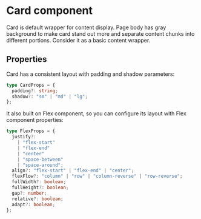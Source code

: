 
<Meta title="Components/Interface/Card/Overview" />

# Card component

Card is default wrapper for content display. Page body has gray background to make card stand out more and separate
content chunks into different portions. Consider it as a basic content wrapper.

## Properties

Card has a consistent layout with padding and shadow parameters:

```typescript
type CardProps = {
  padding?: string;
  shadow?: "sm" | "md" | "lg";
};
```

It also built on Flex component, so you can configure its layout with Flex component properties:

```typescript
type FlexProps = {
  justify?:
    | "flex-start"
    | "flex-end"
    | "center"
    | "space-between"
    | "space-around";
  align?: "flex-start" | "flex-end" | "center";
  flexFlow?: "column" | "row" | "column-reverse" | "row-reverse";
  fullWidth?: boolean;
  fullHeight?: boolean;
  gap?: number;
  relative?: boolean;
  adapt?: boolean;
};
```


